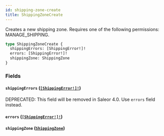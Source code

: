 ```yaml
---
id: shipping-zone-create
title: ShippingZoneCreate
---
```


Creates a new shipping zone. Requires one of the following permissions: MANAGE_SHIPPING.

```graphql
type ShippingZoneCreate {
  shippingErrors: [ShippingError!]!
  errors: [ShippingError!]!
  shippingZone: ShippingZone
}
```

### Fields

#### `shippingErrors` ([`[ShippingError!]!`](../../../developer/api-reference/objects/shipping-error))

<span class="badge badge--warning">DEPRECATED: This field will be removed in Saleor 4.0. Use `errors` field instead.</span>

#### `errors` ([`[ShippingError!]!`](../../../developer/api-reference/objects/shipping-error))

#### `shippingZone` ([`ShippingZone`](../../../developer/api-reference/objects/shipping-zone))
